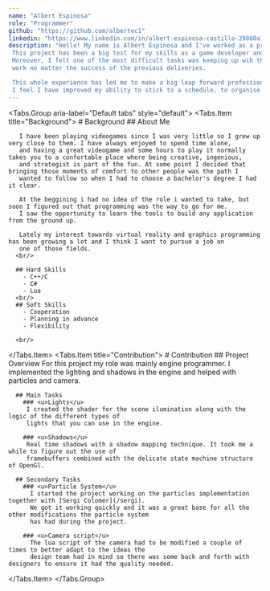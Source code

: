 ```yaml
---
name: "Albert Espinosa"
role: "Programmer"
github: "https://github.com/albertec1"
linkedin: "https://www.linkedin.com/in/albert-espinosa-castillo-29860a1a2/"
description: "Hello! My name is Albert Espinosa and I've worked as a programmer during the development of Dune:SSO.
 This project has been a big test for my skills as a game developer and has forced me to adapt to an ammout of work that I had never experienced before. 
 Moreover, I felt one of the most difficult tasks was keeping up wih the interest and motivation over time, trying to deliver the same quality of
 work no matter the success of the previous deliveries.

 This whole experience has led me to make a big leap forward professionally and has also contributed to my personal development.
 I feel I have improved my ability to stick to a schedule, to organise tasks in advance, and with my teamwork skills."
---
```


<Tabs.Group aria-label="Default tabs" style="default">
  <Tabs.Item title="Background">
    # Background
      ## About Me

       I have been playing videogames since I was very little so I grew up very close to them. I have always enjoyed to spend time alone,
       and having a great videogame and some hours to play it normally takes you to a confortable place where being creative, ingenious,
       and strategist is part of the fun. At some point I decided that bringing those moments of comfort to other people was the path I 
       wanted to follow so when I had to choose a bachelor's degree I had it clear. 

       At the beggining i had no idea of the role i wanted to take, but soon I figured out that programming was the way to go for me. 
       I saw the opportunity to learn the tools to build any application from the ground up.

       Lately my interest towards virtual reality and graphics programming has been growing a lot and I think I want to pursue a job on 
       one of those fields.
      <br/>
      
      ## Hard Skills
        - C++/C
        - C#
        - Lua
      <br/>
      ## Soft Skills
        - Cooperation
        - Planning in advance
        - Flexibility
      
      <br/>
 </Tabs.Item>
  <Tabs.Item title="Contribution">
    # Contribution
      ## Project Overview
        For this project my role was mainly engine programmer. I implemented the lighting and shadows in the engine
        and helped with particles and camera.

      ## Main Tasks
        ### <u>Lights</u>
         I created the shader for the scene ilumination along with the logic of the different types of
         lights that you can use in the engine.
       
        ### <u>Shadows</u>
         Real time shadows with a shadow mapping technique. It took me a while to figure out the use of
         framebuffers combined with the delicate state machine structure of OpenGl.

      ## Secondary Tasks
        ### <u>Particle System</u>
          I started the project working on the particles implementation together with [Sergi Colomer](/sergi).
          We got it working quickly and it was a great base for all the other modifications the particle system
          has had during the project.

        ### <u>Camera script</u>
          The lua script of the camera had to be modified a couple of times to better adapt to the ideas the
          design team had in mind so there was some back and forth with designers to ensure it had the quality needed.

  </Tabs.Item>
</Tabs.Group>
